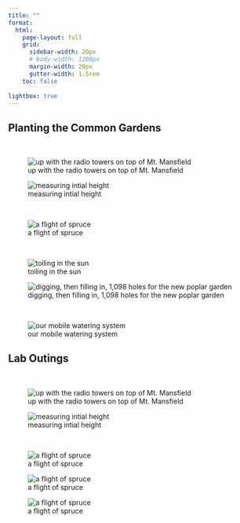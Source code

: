 ```yaml
---
title: ""
format: 
  html:
    page-layout: full
    grid:
      sidebar-width: 20px
      # body-width: 1200px
      margin-width: 20px
      gutter-width: 1.5rem
    toc: false
    
lightbox: true
---
```


## Planting the Common Gardens  

::: {.grid}

::: {.g-col-3}
|
|
![up with the radio towers on top of Mt. Mansfield](./planting_the_common_gardens/4e384fa1-5cb0-4362-afac-0c6971f5b7d7.jpeg){group="common-garden"}

:::



::: {.g-col-3}
![measuring intial height](./planting_the_common_gardens/efcbkfma.jpeg){group="common-garden"}
:::

::: {.g-col-4}
|
|
![a flight of spruce](./planting_the_common_gardens/ekwdhm1g.jpeg){group="common-garden"}
:::

:::


::: {.grid}

::: {.g-col-3}
|
|
![toiling in the sun](./planting_the_common_gardens/img-20190607-124055-1.jpg){group="common-garden"}

:::



::: {.g-col-4}
![digging, then filling in, 1,098 holes for the new poplar garden](./planting_the_common_gardens/img-20190605-145017-1.jpg){group="common-garden"}
:::

::: {.g-col-3}
|
|
![our mobile watering system](./planting_the_common_gardens/img-20190607-135618_2.jpg){group="common-garden"}
:::

:::

## Lab Outings  

::: {.grid}

::: {.g-col-4}
|
|
![up with the radio towers on top of Mt. Mansfield](./planting_the_common_gardens/4e384fa1-5cb0-4362-afac-0c6971f5b7d7.jpeg){group="common-garden"}

:::



::: {.g-col-4}
![measuring intial height](./planting_the_common_gardens/efcbkfma.jpeg){group="common-garden"}
:::

::: {.g-col-4}
|
|
![a flight of spruce](./planting_the_common_gardens/ekwdhm1g.jpeg){group="common-garden"}
:::

:::






::: {grid}


::: {.g-col-4}
![a flight of spruce](./planting_the_common_gardens/ekwdhm1g.jpeg){group="common-garden"}
:::

::: {.g-col-6}
![a flight of spruce](./planting_the_common_gardens/ekwdhm1g.jpeg){group="common-garden"}
:::


:::
